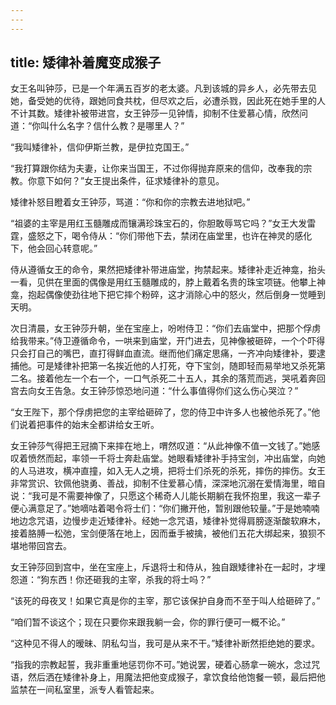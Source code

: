 ```yaml
---
---
---
```

title: 矮律补着魔变成猴子
---




女王名叫钟莎，已是一个年满五百岁的老太婆。凡到该城的异乡人，必先带去见她，备受她的优待，跟她同食共枕，但尽欢之后，必遭杀戮，因此死在她手里的人不计其数。矮律补被带进宫，女王钟莎一见钟情，抑制不住爱慕心情，欣然问道：“你叫什么名字？信什么教？是哪里人？”

“我叫矮律补，信仰伊斯兰教，是伊拉克国王。”

“我打算跟你结为夫妻，让你来当国王，不过你得抛弃原来的信仰，改奉我的宗教。你意下如何？”女王提出条件，征求矮律补的意见。

矮律补怒目瞪着女王钟莎，骂道：“你和你的宗教去进地狱吧。”

“祖婆的主宰是用红玉髓雕成而镶满珍珠宝石的，你胆敢辱骂它吗？”女王大发雷霆，盛怒之下，喝令侍从：“你们带他下去，禁闭在庙堂里，也许在神灵的感化下，他会回心转意呢。”

侍从遵循女王的命令，果然把矮律补带进庙堂，拘禁起来。矮律补走近神龛，抬头一看，见供在里面的偶像是用红玉髓雕成的，脖上戴着名贵的珠宝项链。他攀上神龛，抱起偶像使劲往地下把它摔个粉碎，这才消除心中的怒火，然后倒身一觉睡到天明。

次日清晨，女王钟莎升朝，坐在宝座上，吩咐侍卫：“你们去庙堂中，把那个俘虏给我带来。”侍卫遵循命令，一哄来到庙堂，开门进去，见神像被砸碎，一个个吓得只会打自己的嘴巴，直打得鲜血直流。继而他们痛定思痛，一齐冲向矮律补，要逮捕他。可是矮律补把第一名挨近他的人打死，夺下宝剑，随即轻而易举地又杀死第二名。接着他左一个右一个，一口气杀死二十五人，其余的落荒而逃，哭吼着奔回宫去向女王告急。女王钟莎惊恐地问道：“什么事值得你们这么伤心哭泣？”

“女王陛下，那个俘虏把您的主宰给砸碎了，您的侍卫中许多人也被他杀死了。”他们说着把事件的始末全都讲给女王听。

女王钟莎气得把王冠摘下来摔在地上，喟然叹道：“从此神像不值一文钱了。”她感叹着愤然而起，率领一千将士奔赴庙堂。她眼看矮律补手持宝剑，冲出庙堂，向她的人马进攻，横冲直撞，如入无人之境，把将士们杀死的杀死，摔伤的摔伤。女王非常赏识、钦佩他骁勇、善战，抑制不住爱慕心情，深深地沉溺在爱情海里，暗自说：“我可是不需要神像了，只愿这个稀奇人儿能长期躺在我怀抱里，我这一辈子便心满意足了。”她嘀咕着喝令将士们：“你们撇开他，暂别跟他较量。”于是她喃喃地边念咒语，边慢步走近矮律补。经她一念咒语，矮律补觉得肩膀逐渐酸软麻木，接着胳膊一松弛，宝剑便落在地上，因而垂手被擒，被他们五花大绑起来，狼狈不堪地带回宫去。

女王钟莎回到宫中，坐在宝座上，斥退将士和侍从，独自跟矮律补在一起时，才埋怨道：“狗东西！你还砸我的主宰，杀我的将士吗？”

“该死的母夜叉！如果它真是你的主宰，那它该保护自身而不至于叫人给砸碎了。”

“咱们暂不谈这个；现在只要你来跟我躺一会，你的罪行便可一概不论。”

“这种见不得人的暧昧、阴私勾当，我可是从来不干。”矮律补断然拒绝她的要求。

“指我的宗教起誓，我非重重地惩罚你不可。”她说罢，硬着心肠拿一碗水，念过咒语，然后洒在矮律补身上，用魔法把他变成猴子，拿饮食给他饱餐一顿，最后把他监禁在一间私室里，派专人看管起来。
